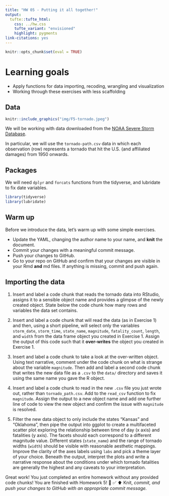 ```yaml
---
title: "HW 05 - Putting it all together!"
output: 
  tufte::tufte_html:
    css: ../hw.css
    tufte_variant: "envisioned"
    highlight: pygments
link-citations: yes
---
```


```r
knitr::opts_chunk$set(eval = TRUE)
```

# Learning goals

-   Apply functions for data importing, recoding, wrangling and visualization
-   Working through these exercises with less scaffolding

## Data

```r
knitr::include_graphics("img/F5-tornado.jpeg")
```

We will be working with data downloaded from the [NOAA Severe Storm Database](https://www.kaggle.com/atinakarim/noaa-severe-storm-database).

In particular, we will use the `tornado-path.csv` data in which each observation (row) represents a tornado that hit the U.S. (and affiliated damages) from 1950 onwards.

## Packages

We will need `dplyr` and `forcats` functions from the tidyverse, and lubridate to fix date variables.

```r
library(tidyverse)
library(lubridate)
```

## Warm up

Before we introduce the data, let's warm up with some simple exercises.

-   Update the YAML, changing the author name to your name, and **knit** the document.
-   Commit your changes with a meaningful commit message.
-   Push your changes to GitHub.
-   Go to your repo on GitHub and confirm that your changes are visible in your Rmd **and** md files. If anything is missing, commit and push again.

## Importing the data

1.  Insert and label a code chunk that reads the tornado data into RStudio, assigns it to a sensible object name and provides a glimpse of the newly created object.
    State below the code chunk how many rows and variables the data set contains.

2.  Insert and label a code chunk that will read the data (as in Exercise 1) and then, using a short pipeline, will select only the variables `storm_date`, `storm_time`, `state_name`, `magnitude`, `fatality_count`, `length`, and `width` from the data frame object you created in Exercise 1.
    Assign the output of this code such that it **over-writes** the object you created in Exercise 1.

3.  Insert and label a code chunk to take a look at the over-written object.
    Using text narrative, comment under the code chunk on what is strange about the variable `magnitude`.
    Then add and label a second code chunk that writes the new data file as a `.csv` to the `data/` directory and saves it using the same name you gave the R object.

4.  Insert and label a code chunk to read in the new `.csv` file you just wrote out, rather than `tornado_path.csv`.
    Add to the `read_csv` function to fix `magnitude`.
    Assign the output to a new object name and add one further line of code to view the new object and confirm the issue with `magnitude` is resolved.

5.  Filter the new data object to only include the states "Kansas" and "Oklahoma", then pipe the output into ggplot to create a multifaceted scatter plot exploring the relationship between time of day (x axis) and fatalities (y axis).
    The facets should each correspond to a different magnitude value.
    Different states (`state_name`) and the range of tornado widths (`width`) should be visible with reasonable aesthetic mappings.
    Improve the clarity of the axes labels using `labs` and pick a theme layer of your choice.
    Beneath the output, interpret the plots and write a narrative response about the conditions under which tornado fatalities are generally the highest and any caveats to your interpretation.

Great work!
You just completed an entire homework without any provided code chunks!
You are finished with Homework 5!
🧶 ✅ ⬆️ Knit, *commit, and push your changes to GitHub with an appropriate commit message.*
